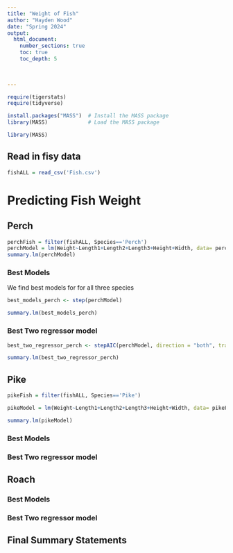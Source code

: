 ```yaml
---
title: "Weight of Fish"
author: "Hayden Wood"
date: "Spring 2024"  
output: 
  html_document:
    number_sections: true
    toc: true
    toc_depth: 5

 
    
---
```



```r
require(tigerstats)
require(tidyverse)
```

```r
install.packages("MASS")  # Install the MASS package
library(MASS)             # Load the MASS package
```

```r
library(MASS)
```


## Read in fisy data
```r
fishALL = read_csv('Fish.csv')
```


# Predicting Fish Weight


## Perch

```r
perchFish = filter(fishALL, Species=='Perch') 
perchModel = lm(Weight~Length1+Length2+Length3+Height+Width, data= perchFish)
summary.lm(perchModel)
```


### Best Models
We find best models for for all three species

```r
best_models_perch <- step(perchModel)
```

```r
summary.lm(best_models_perch)
```



### Best Two regressor model


```r
best_two_regressor_perch <- stepAIC(perchModel, direction = "both", trace = FALSE, k = 2)
```

```r
summary.lm(best_two_regressor_perch)
```


## Pike
```r
pikeFish = filter(fishALL, Species=='Pike') 
```

```r
pikeModel = lm(Weight~Length1+Length2+Length3+Height+Width, data= pikeFish)
```

```r
summary.lm(pikeModel)
```


### Best Models



### Best Two regressor model

## Roach

### Best Models

### Best Two regressor model

## Final Summary Statements